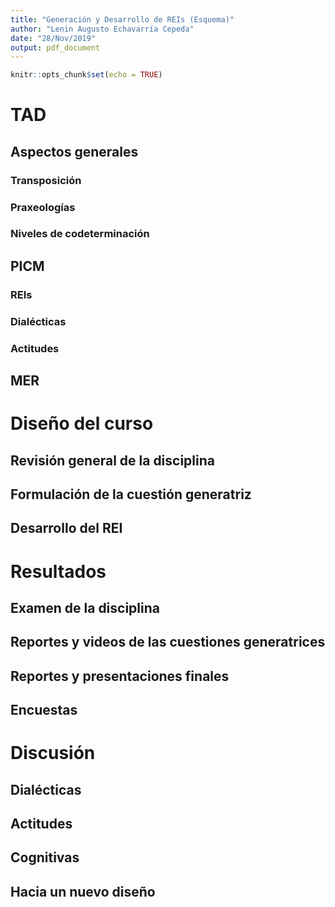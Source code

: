 ```yaml
---
title: "Generación y Desarrollo de REIs (Esquema)"
author: "Lenin Augusto Echavarría Cepeda"
date: "28/Nov/2019"
output: pdf_document
---
```


```r
knitr::opts_chunk$set(echo = TRUE)
```

# TAD
## Aspectos generales
### Transposición
### Praxeologías
### Niveles de codeterminación
## PICM
### REIs
### Dialécticas
### Actitudes
## MER
# Diseño del curso
## Revisión general de la disciplina
## Formulación de la cuestión generatriz
## Desarrollo del REI

# Resultados
## Examen de la disciplina
## Reportes y videos de las cuestiones generatrices
## Reportes y presentaciones finales
## Encuestas

# Discusión
## Dialécticas
## Actitudes
## Cognitivas
## Hacia un nuevo diseño